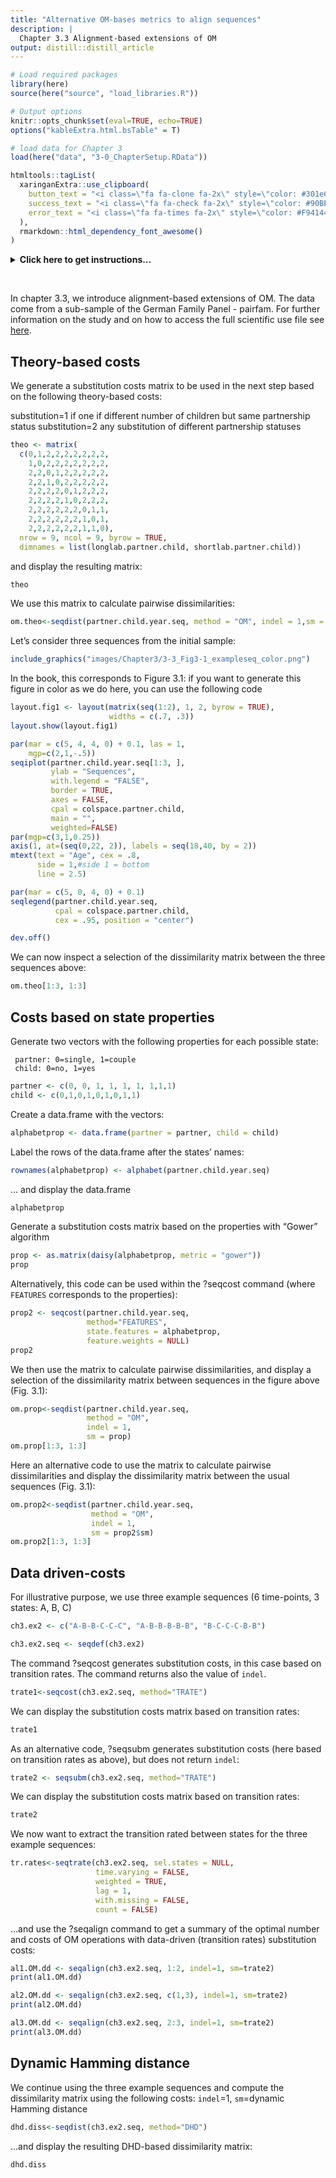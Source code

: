 ```yaml
---
title: "Alternative OM-bases metrics to align sequences"
description: |
  Chapter 3.3 Alignment-based extensions of OM
output: distill::distill_article
---
```


```r

# Load required packages
library(here)
source(here("source", "load_libraries.R"))

# Output options
knitr::opts_chunk$set(eval=TRUE, echo=TRUE)
options("kableExtra.html.bsTable" = T)

# load data for Chapter 3
load(here("data", "3-0_ChapterSetup.RData"))

```


```r
htmltools::tagList(
  xaringanExtra::use_clipboard(
    button_text = "<i class=\"fa fa-clone fa-2x\" style=\"color: #301e64\"></i>",
    success_text = "<i class=\"fa fa-check fa-2x\" style=\"color: #90BE6D\"></i>",
    error_text = "<i class=\"fa fa-times fa-2x\" style=\"color: #F94144\"></i>"
  ),
  rmarkdown::html_dependency_font_awesome()
)
```


<details><summary>**Click here to get instructions...**</summary>

- Please download and unzip the replication files for Chapter 3
([`r fontawesome::fa("far fa-file-archive")` Chapter03.zip](source/Chapter03.zip)). 
- Read `readme.html` and run `3-0_ChapterSetup.R`. This will create `3-0_ChapterSetup.RData` in the sub folder `data/R`. This file contains the data required to produce the plots shown below. 
- You also have to add the function `legend_large_box` to your environment in order to render the tweaked version of the legend described below. You find this file in the `source` folder of the unzipped Chapter 3 archive.
- We also recommend to load the libraries listed in Chapter 3's `LoadInstallPackages.R`

```r
# assuming you are working within .Rproj environment
library(here)

# install (if necessary) and load other required packages
source(here("source", "load_libraries.R"))

# load environment generated in "3-0_ChapterSetup.R"
load(here("data", "R", "3-0_ChapterSetup.RData"))

```
</details>

\


In chapter 3.3, we introduce alignment-based extensions of OM. The data come from a sub-sample of the German Family Panel - pairfam. For further information on the study and on how to access the full scientific use file see [here](https://www.pairfam.de/en/){target="_blank"}.


## Theory-based costs

We generate a substitution costs matrix to be used in the next step based on the following theory-based costs:

   substitution=1 if one if different number of children but same partnership status 
   substitution=2 any substitution of different partnership statuses

```r
theo <- matrix(
  c(0,1,2,2,2,2,2,2,2,
    1,0,2,2,2,2,2,2,2,
    2,2,0,1,2,2,2,2,2,
    2,2,1,0,2,2,2,2,2,
    2,2,2,2,0,1,2,2,2,
    2,2,2,2,1,0,2,2,2,
    2,2,2,2,2,2,0,1,1,
    2,2,2,2,2,2,1,0,1,
    2,2,2,2,2,2,1,1,0),
  nrow = 9, ncol = 9, byrow = TRUE,
  dimnames = list(longlab.partner.child, shortlab.partner.child))
```

and display the resulting matrix:

```r
theo
```

We use this matrix to calculate pairwise dissimilarities:

```r
om.theo<-seqdist(partner.child.year.seq, method = "OM", indel = 1,sm = theo)
```

Let's consider three sequences from the initial sample:

```r
include_graphics("images/Chapter3/3-3_Fig3-1_exampleseq_color.png")
```

In the book, this corresponds to Figure 3.1: if you want to generate this figure in color as we do here, you can use the following code 

```r

layout.fig1 <- layout(matrix(seq(1:2), 1, 2, byrow = TRUE),
                      widths = c(.7, .3))
layout.show(layout.fig1)

par(mar = c(5, 4, 4, 0) + 0.1, las = 1, 
    mgp=c(2,1,-.5))
seqiplot(partner.child.year.seq[1:3, ], 
         ylab = "Sequences",
         with.legend = "FALSE", 
         border = TRUE, 
         axes = FALSE,
         cpal = colspace.partner.child, 
         main = "",
         weighted=FALSE)
par(mgp=c(3,1,0.25))
axis(1, at=(seq(0,22, 2)), labels = seq(18,40, by = 2))
mtext(text = "Age", cex = .8,
      side = 1,#side 1 = bottom
      line = 2.5)

par(mar = c(5, 0, 4, 0) + 0.1)
seqlegend(partner.child.year.seq, 
          cpal = colspace.partner.child, 
          cex = .95, position = "center")

dev.off()
```

We can now inspect a selection of the dissimilarity matrix between the three sequences above:

```r
om.theo[1:3, 1:3]
```

## Costs based on state properties

Generate two vectors with the following properties for each possible state:

     partner: 0=single, 1=couple 
     child: 0=no, 1=yes

```r
partner <- c(0, 0, 1, 1, 1, 1, 1,1,1)
child <- c(0,1,0,1,0,1,0,1,1)
```
 
Create a data.frame with the vectors:

```r
alphabetprop <- data.frame(partner = partner, child = child)
```

Label the rows of the data.frame after the states' names:

```r
rownames(alphabetprop) <- alphabet(partner.child.year.seq)
```

... and display the data.frame

```r
alphabetprop
```

Generate a substitution costs matrix based on the properties with "Gower" algorithm

```r
prop <- as.matrix(daisy(alphabetprop, metric = "gower"))
prop
```

Alternatively, this code can be used within the ?seqcost command (where `FEATURES` corresponds to the properties):

```r
prop2 <- seqcost(partner.child.year.seq, 
                 method="FEATURES",
                 state.features = alphabetprop, 
                 feature.weights = NULL)
prop2
```

We then use the matrix to calculate pairwise dissimilarities, and display a selection of the dissimilarity matrix between sequences in the figure above (Fig. 3.1):

```r
om.prop<-seqdist(partner.child.year.seq, 
                 method = "OM", 
                 indel = 1,
                 sm = prop)
om.prop[1:3, 1:3]
```

Here an alternative code to use the matrix to calculate pairwise dissimilarities and display the dissimilarity matrix between the usual sequences (Fig. 3.1):


```r
om.prop2<-seqdist(partner.child.year.seq, 
                  method = "OM", 
                  indel = 1, 
                  sm = prop2$sm)
om.prop2[1:3, 1:3]
```

## Data driven-costs

For illustrative purpose, we use three example sequences (6 time-points, 3 states: A, B, C)

```r
ch3.ex2 <- c("A-B-B-C-C-C", "A-B-B-B-B-B", "B-C-C-C-B-B")

ch3.ex2.seq <- seqdef(ch3.ex2)
```

The command ?seqcost generates substitution costs, in this case based on transition rates. The command returns also the value of `indel`. 

```r
trate1<-seqcost(ch3.ex2.seq, method="TRATE")
```

We can display the substitution costs matrix based on transition rates:

```r
trate1
```

As an alternative code, ?seqsubm generates substitution costs (here based on transition rates as above), but does not return `indel`:

```r
trate2 <- seqsubm(ch3.ex2.seq, method="TRATE")
```

We can display the substitution costs matrix based on transition rates:

```r
trate2
```

We now want to extract the transition rated between states for the three example sequences:

```r
tr.rates<-seqtrate(ch3.ex2.seq, sel.states = NULL, 
                   time.varying = FALSE, 
                   weighted = TRUE,
                   lag = 1, 
                   with.missing = FALSE, 
                   count = FALSE)
```

...and use the ?seqalign command to get a summary of the optimal number and costs of OM operations with data-driven (transition rates) substitution costs: 

```r
al1.OM.dd <- seqalign(ch3.ex2.seq, 1:2, indel=1, sm=trate2)
print(al1.OM.dd)
```

```r
al2.OM.dd <- seqalign(ch3.ex2.seq, c(1,3), indel=1, sm=trate2)
print(al2.OM.dd)
```

```r
al3.OM.dd <- seqalign(ch3.ex2.seq, 2:3, indel=1, sm=trate2)
print(al3.OM.dd)
```

## Dynamic Hamming distance 

We continue using the three example sequences and compute the dissimilarity matrix using the following costs: `indel`=1, `sm`=dynamic Hamming distance 

```r
dhd.diss<-seqdist(ch3.ex2.seq, method="DHD")
```

...and display the resulting DHD-based dissimilarity matrix:

```r
dhd.diss
```


